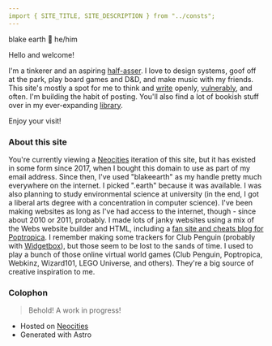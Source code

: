 ```yaml
---
import { SITE_TITLE, SITE_DESCRIPTION } from "../consts";
---
```


<Layout title="Welcome!">
  blake earth 💛 he/him
  
  Hello and welcome!
  
  I'm a tinkerer and an aspiring [half-asser](/library/highlights/books/OL52567052M/).
  I love to design systems, goof off at the park, play board
  games and D&D, and make music with my friends. This site's mostly a spot for me to think and [write](/cards)
  openly, [vulnerably](/library/highlights/tags/vulnerability/), and often. I'm building the
  habit of posting. You'll also find a lot of bookish stuff over in my ever-expanding [library](/library).

  Enjoy your visit!
  
  ### About this site 
  You're currently viewing a [Neocities](https://neocities.org/site/blakeearth/)
  iteration of this site, but it has existed in some form since 2017, when I
  bought this domain to use as part of my email address. Since then, I've used "blakeearth" as my handle
  pretty much everywhere on the internet. I picked ".earth" because it was
  available. I was also planning to study environmental science at university
  (in the end, I got a liberal arts degree with a concentration in computer
  science). I've been making websites as long as I've had access to the
  internet, though - since about 2010 or 2011, probably. I made lots of janky
  websites using a mix of the Webs website builder and HTML, including a [fan
  site and cheats blog for
  Poptropica](https://web.archive.org/web/20130504112845/http://poptropicawca.com/).
  I remember making some trackers for Club Penguin (probably with
  [Widgetbox](https://web.archive.org/web/20140327071108/http://www.widgetbox.com/)),
  but those seem to be lost to the sands of time. I used to play a bunch of
  those online virtual world games (Club Penguin, Poptropica, Webkinz,
  Wizard101, LEGO Universe, and others). They're a big source of creative
  inspiration to me.
  
  ### Colophon
  > Behold! A work in progress!
  - Hosted on [Neocities](https://neocities.org/site/blakeearth/)
  - Generated with Astro
</Layout>
